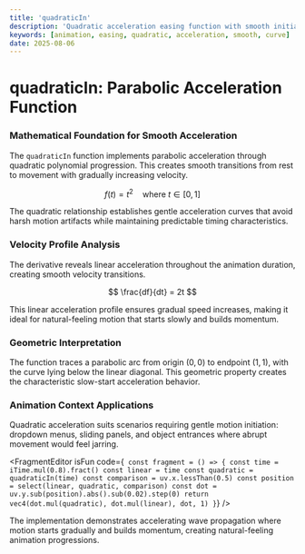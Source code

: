 ```yaml
---
title: 'quadraticIn'
description: 'Quadratic acceleration easing function with smooth initial curve progression'
keywords: [animation, easing, quadratic, acceleration, smooth, curve]
date: 2025-08-06
---
```



# quadraticIn: Parabolic Acceleration Function

### Mathematical Foundation for Smooth Acceleration

The `quadraticIn` function implements parabolic acceleration through quadratic polynomial progression. This creates smooth transitions from rest to movement with gradually increasing velocity.

$$
f(t) = t^2 \quad \text{where } t \in [0, 1]
$$

The quadratic relationship establishes gentle acceleration curves that avoid harsh motion artifacts while maintaining predictable timing characteristics.

### Velocity Profile Analysis

The derivative reveals linear acceleration throughout the animation duration, creating smooth velocity transitions.

$$
\frac{df}{dt} = 2t
$$

This linear acceleration profile ensures gradual speed increases, making it ideal for natural-feeling motion that starts slowly and builds momentum.

### Geometric Interpretation

The function traces a parabolic arc from origin $(0,0)$ to endpoint $(1,1)$, with the curve lying below the linear diagonal. This geometric property creates the characteristic slow-start acceleration behavior.

### Animation Context Applications

Quadratic acceleration suits scenarios requiring gentle motion initiation: dropdown menus, sliding panels, and object entrances where abrupt movement would feel jarring.

<FragmentEditor
        isFun
        code={`
const fragment = () => {
        const time = iTime.mul(0.8).fract()
        const linear = time
        const quadratic = quadraticIn(time)
        const comparison = uv.x.lessThan(0.5)
        const position = select(linear, quadratic, comparison)
        const dot = uv.y.sub(position).abs().sub(0.02).step(0)
        return vec4(dot.mul(quadratic), dot.mul(linear), dot, 1)
}`}
/>

The implementation demonstrates accelerating wave propagation where motion starts gradually and builds momentum, creating natural-feeling animation progressions.
